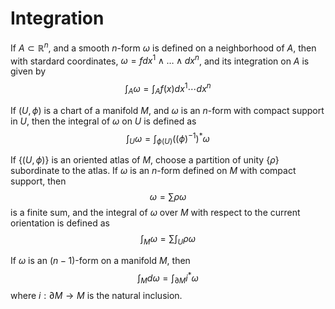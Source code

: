 # Integration

::: {.definition name="Integration on Euclidean spaces"}

If $A \subset \mathbb R^n$, and a smooth $n$-form $\omega$ is defined on a neighborhood of $A$, then with
stardard coordinates, $\omega = f dx^1 \wedge \dots \wedge dx^n$, and its integration on $A$ is given by
$$
\int_A \omega = \int_A f(x) dx^1 \cdots dx^n
$$

:::

::: {.definition name="Integration on Manifolds"}

If $(U, \phi)$ is a chart of a manifold $M$, and $\omega$ is an $n$-form with
compact support in $U$, then the integral of $\omega$ on $U$ is defined as
$$
\int_U \omega = \int_{\phi(U)} \left ((\phi)^{-1} \right)^* \omega
$$

If $\{(U, \phi)\}$ is an oriented atlas of $M$, choose a partition of unity $\{ \rho \}$ subordinate to
the atlas. If $\omega$ is an $n$-form defined on $M$ with compact support, then
$$
\omega = \sum \rho \omega
$$
is a finite sum, and the integral of $\omega$ over $M$ with respect to the current orientation is defined as
$$
\int_M \omega = \sum \int_U \rho\omega
$$

:::

::: {.theorem name="Stokes"}

If $\omega$ is an $(n-1)$-form on a manifold $M$, then
$$
\int_M d\omega = \int_{\partial M} i^*\omega
$$
where $i: \partial M \to M$ is the natural inclusion.

:::